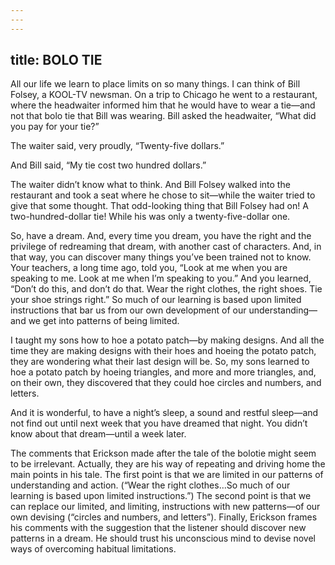 ```yaml
---
---
---
```

title: BOLO TIE
---




All our life we learn to place limits on so many things. I can think of Bill Folsey, a KOOL-TV newsman. On a trip to Chicago he went to a restaurant, where the headwaiter informed him that he would have to wear a tie—and not that bolo tie that Bill was wearing. Bill asked the headwaiter, “What did you pay for your tie?”

The waiter said, very proudly, “Twenty-five dollars.”

And Bill said, “My tie cost two hundred dollars.”

The waiter didn’t know what to think. And Bill Folsey walked into the restaurant and took a seat where he chose to sit—while the waiter tried to give that some thought. That odd-looking thing that Bill Folsey had on! A two-hundred-dollar tie! While his was only a twenty-five-dollar one.

So, have a dream. And, every time you dream, you have the right and the privilege of redreaming that dream, with another cast of characters. And, in that way, you can discover many things you’ve been trained not to know. Your teachers, a long time ago, told you, “Look at me when you are speaking to me. Look at me when I’m speaking to you.” And you learned, “Don’t do this, and don’t do that. Wear the right clothes, the right shoes. Tie your shoe strings right.” So much of our learning is based upon limited instructions that bar us from our own development of our understanding—and we get into patterns of being limited.

I taught my sons how to hoe a potato patch—by making designs. And all the time they are making designs with their hoes and hoeing the potato patch, they are wondering what their last design will be. So, my sons learned to hoe a potato patch by hoeing triangles, and more and more triangles, and, on their own, they discovered that they could hoe circles and numbers, and letters.

And it is wonderful, to have a night’s sleep, a sound and restful sleep—and not find out until next week that you have dreamed that night. You didn’t know about that dream—until a week later.




The comments that Erickson made after the tale of the bolotie might seem to be irrelevant. Actually, they are his way of repeating and driving home the main points in his tale. The first point is that we are limited in our patterns of understanding and action. (“Wear the right clothes…So much of our learning is based upon limited instructions.”) The second point is that we can replace our limited, and limiting, instructions with new patterns—of our own devising (“circles and numbers, and letters”). Finally, Erickson frames his comments with the suggestion that the listener should discover new patterns in a dream. He should trust his unconscious mind to devise novel ways of overcoming habitual limitations.